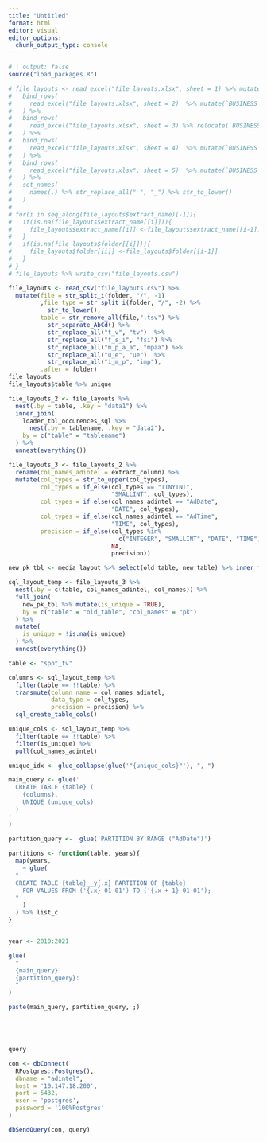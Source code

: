```yaml
---
title: "Untitled"
format: html
editor: visual
editor_options: 
  chunk_output_type: console
---
```


```r
# | output: false
source("load_packages.R")
```

```r
# file_layouts <- read_excel("file_layouts.xlsx", sheet = 1) %>% mutate(`BUSINESS LOGIC` = NA) %>%
#   bind_rows(
#     read_excel("file_layouts.xlsx", sheet = 2)  %>% mutate(`BUSINESS LOGIC` = NA)
#   ) %>%
#   bind_rows(
#     read_excel("file_layouts.xlsx", sheet = 3) %>% relocate(`BUSINESS LOGIC`, .after = 4)
#   ) %>%
#   bind_rows(
#     read_excel("file_layouts.xlsx", sheet = 4)  %>% mutate(`BUSINESS LOGIC` = NA)
#   ) %>%
#   bind_rows(
#     read_excel("file_layouts.xlsx", sheet = 5)  %>% mutate(`BUSINESS LOGIC` = NA)
#   ) %>%
#   set_names(
#     names(.) %>% str_replace_all(" ", "_") %>% str_to_lower()
#   )
# 
# for(i in seq_along(file_layouts$extract_name)[-1]){
#   if(is.na(file_layouts$extract_name[[i]])){
#     file_layouts$extract_name[[i]] <-file_layouts$extract_name[[i-1]]
#   }
#   if(is.na(file_layouts$folder[[i]])){
#     file_layouts$folder[[i]] <-file_layouts$folder[[i-1]]
#   }
# }
# file_layouts %>% write_csv("file_layouts.csv")
```

```r
file_layouts <- read_csv("file_layouts.csv") %>% 
  mutate(file = str_split_i(folder, "/", -1)
         ,file_type = str_split_i(folder, "/", -2) %>% 
           str_to_lower(), 
         table = str_remove_all(file,".tsv") %>% 
           str_separate_AbCd() %>% 
           str_replace_all("t_v", "tv")  %>% 
           str_replace_all("f_s_i", "fsi") %>% 
           str_replace_all("m_p_a_a", "mpaa") %>% 
           str_replace_all("u_e", "ue")  %>% 
           str_replace_all("i_m_p", "imp"),
         .after = folder)
file_layouts
file_layouts$table %>% unique
```

```r
file_layouts_2 <- file_layouts %>% 
  nest(.by = table, .key = "data1") %>% 
  inner_join(
    loader_tbl_occurences_sql %>% 
      nest(.by = tablename, .key = "data2"), 
    by = c("table" = "tablename")
  ) %>% 
  unnest(everything())

file_layouts_3 <- file_layouts_2 %>% 
  rename(col_names_adintel = extract_column) %>% 
  mutate(col_types = str_to_upper(col_types),
         col_types = if_else(col_types == "TINYINT", 
                             "SMALLINT", col_types),
         col_types = if_else(col_names_adintel == "AdDate", 
                             "DATE", col_types),
         col_types = if_else(col_names_adintel == "AdTime", 
                             "TIME", col_types),
         precision = if_else(col_types %in% 
                               c("INTEGER", "SMALLINT", "DATE", "TIME"),
                             NA, 
                             precision))
```

```r
new_pk_tbl <- media_layout %>% select(old_table, new_table) %>% inner_join(pk_tbl, by = c("new_table" = "table")) %>% distinct(old_table, pk) %>% rename

sql_layout_temp <- file_layouts_3 %>% 
  nest(.by = c(table, col_names_adintel, col_names)) %>% 
  full_join(
    new_pk_tbl %>% mutate(is_unique = TRUE), 
    by = c("table" = "old_table", "col_names" = "pk")
  ) %>% 
  mutate(
    is_unique = !is.na(is_unique)
  ) %>% 
  unnest(everything()) 
```

```r
table <- "spot_tv"

columns <- sql_layout_temp %>% 
  filter(table == !!table) %>% 
  transmute(column_name = col_names_adintel,
            data_type = col_types,
            precision = precision) %>% 
  sql_create_table_cols()

unique_cols <- sql_layout_temp %>%
  filter(table == !!table) %>% 
  filter(is_unique) %>% 
  pull(col_names_adintel) 

unique_idx <- glue_collapse(glue('"{unique_cols}"'), ", ")

main_query <- glue('
  CREATE TABLE {table} (
    {columns},
    UNIQUE (unique_cols)
  )
'
)

partition_query <-  glue('PARTITION BY RANGE ("AdDate")')
 
partitions <- function(table, years){
  map(years, 
    ~ glue(
  "
  CREATE TABLE {table}__y{.x} PARTITION OF {table}
    FOR VALUES FROM ('{.x}-01-01') TO ('{.x + 1}-01-01');
  "
    )
  ) %>% list_c
}


year <- 2010:2021 

glue(
  "
  {main_query}
  {partition_query}:
  "
)

paste(main_query, partition_query, ;)





query

con <- dbConnect(
  RPostgres::Postgres(),
  dbname = "adintel",
  host = '10.147.18.200',
  port = 5432,
  user = 'postgres',
  password = '100%Postgres'
)

dbSendQuery(con, query)

```

